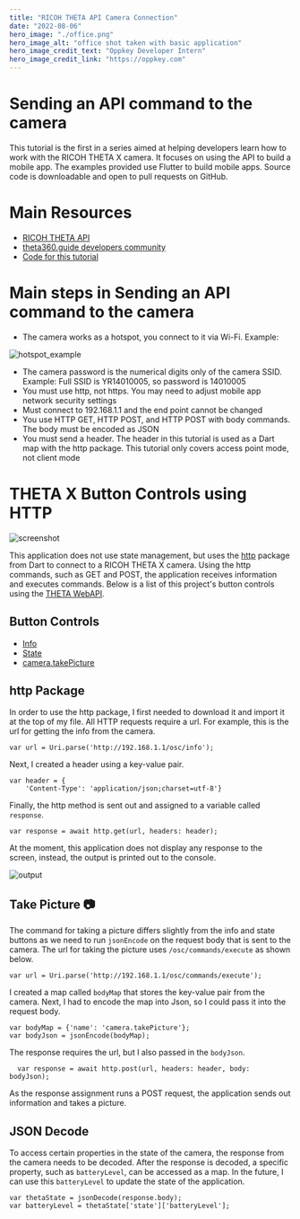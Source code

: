 ```yaml
---
title: "RICOH THETA API Camera Connection"
date: "2022-08-06"
hero_image: "./office.png"
hero_image_alt: "office shot taken with basic application"
hero_image_credit_text: "Oppkey Developer Intern"
hero_image_credit_link: "https://oppkey.com"
---
```


# Sending an API command to the camera

This tutorial is the first in a series aimed at helping developers learn how to work with the RICOH THETA X camera. It focuses on using the API to build a mobile app. The examples provided use Flutter to build mobile apps. Source code is downloadable and open to pull requests on GitHub.

# Main Resources

* [RICOH THETA API](https://api.ricoh/docs/theta-web-api-v2.1/)
* [theta360.guide developers community](https://theta360.guide/)
* [Code for this tutorial](https://github.com/theta360developers/theta_x_gs1)

# Main steps in Sending an API command to the camera

* The camera works as a hotspot, you connect to it via Wi-Fi. Example: 

![hotspot_example](./hotspot.png)

* The camera password is the numerical digits only of the camera SSID. Example: Full SSID is YR14010005, so password is 14010005
* You must use http, not https. You may need to adjust mobile app network security settings
* Must connect to 192.168.1.1 and the end point cannot be changed
* You use HTTP GET, HTTP POST, and HTTP POST with body commands. The body must be encoded as JSON
* You must send a header. The header in this tutorial is used as a Dart map with the http package. This tutorial only covers access point mode, not client mode

# THETA X Button Controls using HTTP

![screenshot](layout.png)

This application does not use state management, but uses the [http](https://pub.dev/packages/http) package from Dart to connect to a RICOH THETA X camera. Using the http commands, such as GET and POST, the application receives information and executes commands. Below is a list of this project's button controls using the [THETA WebAPI](https://api.ricoh/docs/theta-web-api-v2.1/). 

## Button Controls

* [Info](https://api.ricoh/docs/theta-web-api-v2.1/protocols/info/)
* [State](https://api.ricoh/docs/theta-web-api-v2.1/protocols/state/)
* [camera.takePicture](https://api.ricoh/docs/theta-web-api-v2.1/commands/camera.take_picture/)

## http Package

In order to use the http package, I first needed to download it and import it at the top of my file. All HTTP requests require a url. For example, this is the url for getting the info from the camera. 

```
var url = Uri.parse('http://192.168.1.1/osc/info');
```

Next, I created a header using a key-value pair. 

```
var header = {
    'Content-Type': 'application/json;charset=utf-8'}
```

Finally, the http method is sent out and assigned to a variable called `response`.

```
var response = await http.get(url, headers: header);
```

At the moment, this application does not display any response to the screen, instead, the output is printed out to the console. 

![output](output.png)

## Take Picture 📷

The command for taking a picture differs slightly from the info and state buttons as we need to run `jsonEncode` on the request body that is sent to the camera. The url for taking the picture uses `/osc/commands/execute` as shown below.

```
var url = Uri.parse('http://192.168.1.1/osc/commands/execute');
```

I created a map called `bodyMap` that stores the key-value pair from the camera. Next, I had to encode the map into Json, so I could pass it into the request body. 

```
var bodyMap = {'name': 'camera.takePicture'};
var bodyJson = jsonEncode(bodyMap);
```

The response requires the url, but I also passed in the `bodyJson`.

```
  var response = await http.post(url, headers: header, body: bodyJson);
```

As the response assignment runs a POST request, the application sends out information and takes a picture. 


## JSON Decode

To access certain properties in the state of the camera, the response from the camera needs to be decoded. After the response is decoded, a specific property, such as `batteryLevel`, can be accessed as a map. In the future, I can use this `batteryLevel` to update the state of the application. 

```
var thetaState = jsonDecode(response.body);
var batteryLevel = thetaState['state']['batteryLevel'];
```